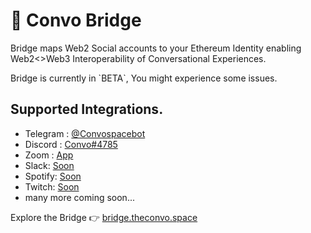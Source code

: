 
# 🌉 Convo Bridge

Bridge maps Web2 Social accounts to your Ethereum Identity enabling Web2&lt;&gt;Web3 Interoperability of Conversational Experiences.

<Callout emoji="⚠️">
    Bridge is currently in `BETA`, You might experience some issues.
</Callout>

## Supported Integrations.
- Telegram : [@Convospacebot](https://t.me/Convospacebot)
- Discord : [Convo#4785](https://discord.com/api/oauth2/authorize?client_id=874563415228702751&permissions=105763687488&scope=bot)
- Zoom : [App](https://marketplace.zoom.us/apps/WsWfgkCUSFKf41LdFQPCYg)
- Slack: [Soon]()
- Spotify: [Soon]()
- Twitch: [Soon]()
- many more coming soon...

Explore the Bridge 👉 [bridge.theconvo.space](https://bridge.theconvo.space/)

<CommentBox threadId="bridge" />
